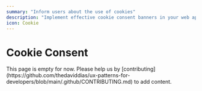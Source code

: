 ```yaml
---
summary: "Inform users about the use of cookies"
description: "Implement effective cookie consent banners in your web applications. Learn best practices for GDPR compliance, user privacy, and consent management."
icon: Cookie
---
```



# Cookie Consent

<Callout type="warning">
  This page is empty for now. Please help us by
  [contributing](https://github.com/thedaviddias/ux-patterns-for-developers/blob/main/.github/CONTRIBUTING.md)
  to add content.
</Callout>
